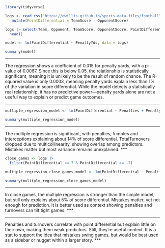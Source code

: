 ```r
library(tidyverse)
```


```r
logs <- read_csv("https://dwillis.github.io/sports-data-files/footballlogs1124.csv") |>
   mutate(PointDifferential = TeamScore - OpponentScore)

logs |> select(Team, Opponent, TeamScore, OpponentScore, PointDifferential) |>
  head()
```

```r
model <- lm(PointDifferential ~ PenaltyYds, data = logs)

summary(model)

```

***

The regression shows a coefficient of 0.015 for penalty yards, with a p-value of 0.0067. Since this is below 0.05, the relationship is statistically significant, meaning it is unlikely to be the result of random chance. The R-squared value is only 0.0003, meaning penalty yards explain less than 1% of the variation in score differential. While the model detects a statistically real relationship, it has no predictive power—penalty yards alone are not a useful way to explain or predict game outcomes.

***

```r
multiple_regression_model <- lm(PointDifferential ~ Penalties + PenaltyYds + Fumbles + Interceptions + TotalTurnovers, data = logs)

summary(multiple_regression_model)
```
***
The multiple regression is significant, with penalties, fumbles and interceptions explaining about 14% of score differential. TotalTurnovers dropped due to multicollinearity, showing overlap among predictors. Mistakes matter but most variance remains unexplained.
***

```r
close_games <- logs |>
  filter(PointDifferential <= 7 & PointDifferential >= -7)
```

```r
multiple_regression_close_games_model <- lm(PointDifferential ~ Penalties + PenaltyYds + Fumbles + Interceptions, data = close_games)

summary(multiple_regression_close_games_model)
```

***
In close games, the multiple regression is stronger than the simple model, but still only explains about 5% of score differential. Mistakes matter, yet not enough for prediction. It is better used as context showing penalties and turnovers can tilt tight games.
***

***
Penalties and turnovers correlate with point differential but explain little on their own, making them weak predictors. Still, they’re useful context. It is a stat to support the idea that mistakes swing games, but would be best used as a sidebar or nugget within a larger story.
***

